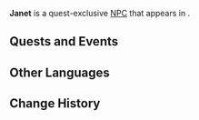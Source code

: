 {{Meta
<!-- Remove this template after adding the missing info -->
|missing_NPC_profile  = yes
}}
{{Character Infobox
|type             = Quest NPC
|image            = NPC Janet.png
|realname         = <!-- Optional, if different from in-game name -->
|deceased         = <!-- Past (for deceased prior to events of the game) or free response -->
|region           = Fontaine
|location         = Fontaine
|affiliation      = 
|title            = 

|ancestry         = <!-- Clan/family -->
|father           = 
|mother           = 
|spouse           = 
|sibling          = 
|child            = 
|relative         = 

|voiceEN          = 
|voiceCN          = 
|voiceJP          = 
|voiceKR          = 
|dialoguereward   = 
}}
'''Janet''' is a quest-exclusive [[NPC]] that appears in {{Quest|The Truest Thing}}.
<!--
==Location==
{{subst:#tag:gallery|
NPC Location {{subst:#titleparts:{{subst:PAGENAME}}}}.png{{subst:!}}{{subst:#titleparts:{{subst:PAGENAME}}}}'s location
NPC Location {{subst:#titleparts:{{subst:PAGENAME}}}} Context.png{{subst:!}}Additional context
}}

==Profile==

===Appearance===
Keep appearance section short and concise. Limit to 2 paragraphs with 3-4 sentences each.
''(To be added.)''
-->
==Quests and Events==
{{Quests and Events}}
<!--
==Idle Quotes==
{{Dialogue Start}}
: {{DIcon|Idle}} {{Tx}}
:: {{A|VO {{subst:PAGENAME}} 01.ogg}} "{{Tx}}"
{{Dialogue End}}

==Dialogue==
{{Dialogue Start}}
:'''{{subst:PAGENAME}}:''' 
:{{DIcon}}
{{Dialogue End}}
--><!--
==Event Dialogue==
===Event Name===
{{Dialogue Start}}
:'''{{subst:PAGENAME}}:'''
{{Dialogue End}}
-->
==Other Languages==
{{Other Languages|default_hidden=1
|en      = Janet
|zhs     = 詹妮特
|zhs_rm  = Zhānnītè
|zht     = 詹妮特
|zht_rm  = Zhānnítè
|ja      = ジャネット
|ja_rm   = Janetto
|ko      = 자넷
|es      = Janet
|fr      = Janet
|ru      = Жанет
|th      = Janet
|vi      = Janet
|de      = Janet
|id      = Janet
|pt      = Janet
|tr      = Janet
|it      = Janet
}}

==Change History==
{{Change History|4.0}}
<!--
==References==
{{Reflist}}-->